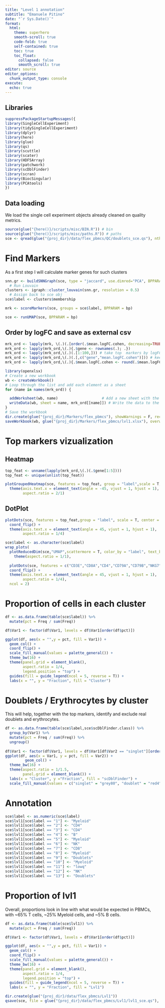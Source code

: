 ```yaml
---
title: "Level 1 annotation"
subtitle: "Emanuele Pitino"
date: "`r Sys.Date()`"
format: 
  html:
    theme: superhero
    smooth-scroll: true
    code-fold: true
    self-contained: true
    toc: true
    toc_float: 
      collapsed: false
      smooth_scroll: true
editor: source
editor_options: 
  chunk_output_type: console
execute:
  echo: true
---
```


## Libraries
```r
suppressPackageStartupMessages({
library(SingleCellExperiment)
library(tidySingleCellExperiment)
library(dplyr)
library(here)
library(glue)
library(qs)
library(scuttle)
library(scater)
library(HDF5Array)
library(patchwork)
library(scDblFinder)
library(scran)
library(BiocSingular)
library(PCAtools)
})
```

## Data loading
We load the single cell experiment objects already cleaned on quality metrics.
```r
source(glue("{here()}/scripts/misc/BIN.R")) # bin
source(glue("{here()}/scripts/misc/paths.R")) # paths
sce <- qread(glue("{proj_dir}/data/flex_pbmcs/QC/doublets_sce.qs"), nthreads = 8)
```

# Find Markers
As a first step I will calculate marker genes for such clusters 
```r
snn.gr <- buildSNNGraph(sce, type = "jaccard", use.dimred="PCA", BPPARAM = bp)
  # Run Louvain
clusters <- igraph::cluster_louvain(snn.gr, resolution = 0.5)
  # Assign back to sce obj
sce$label <- clusters$membership

mrk <- scoreMarkers(sce, groups = sce$label, BPPARAM = bp)
```

```r
sce <- runUMAP(sce, BPPARAM = bp)
```

## Order by logFC and save as external csv
```r
mrk_ord <- lapply(mrk, \(.)(.[order(.$mean.logFC.cohen, decreasing=TRUE),])) # order by logFC
mrk_ord <- lapply(mrk_ord,\(.){.$gene <- rownames(.); .})
mrk_ord <- lapply(mrk_ord,\(.)(.[1:100,])) # take top  markers by logFC
mrk_ord <- lapply(mrk_ord,\(.)(.[,c("gene","mean.logFC.cohen")])) # keep only columns of interest
mrk_ord <- lapply(mrk_ord,\(.){.$mean.logFC.cohen <- round(.$mean.logFC.cohen,2); .}) # round values

library(openxlsx)
# Create a new workbook
wb <- createWorkbook()
# Loop through the list and add each element as a sheet
for (name in names(mrk_ord)) {

  addWorksheet(wb, name)                    # Add a new sheet with the list element name
  writeData(wb, sheet = name, mrk_ord[[name]]) # Write the data to the sheet
}
# Save the workbook
dir.create(glue("{proj_dir}/Markers/flex_pbmcs"), showWarnings = F, recursive = T)
saveWorkbook(wb, glue("{proj_dir}/Markers/flex_pbmcs/lvl1.xlsx"), overwrite = TRUE)
```

# Top markers vizualization

## Heatmap
```r
top_feat <- unname(lapply(mrk_ord,\(.)(.$gene[1:5])))
top_feat <- unique(unlist(top_feat))

plotGroupedHeatmap(sce, features = top_feat, group = "label",scale = T, center = T) +
  theme(axis.text.x = element_text(angle = -45, vjust = 1, hjust = 1),
        aspect.ratio = 2/1)
```

## DotPlot
```r
plotDots(sce, features = top_feat,group = "label", scale = T, center = T) +
  coord_flip() +
  theme(axis.text.x = element_text(angle = 45, vjust = 1, hjust = 1),
        aspect.ratio = 1/4)
```

```r
sce$label <- as.character(sce$label)
wrap_plots(
  plotReducedDim(sce,"UMAP",scattermore = T, color_by = "label", text_by = "label", point_size = 1) + scale_color_manual(values = palette_general()) +
    theme(aspect.ratio = 1/1),
  
  plotDots(sce, features = c("CD3E","CD8A","CD4","CD79A","CD79B","NKG7","NCAM1","CD14","FCGR3A","CD1C"),group = "label", scale = T, center = T) +
  coord_flip() +
  theme(axis.text.x = element_text(angle = 45, vjust = 1, hjust = 1),
        aspect.ratio = 1/4),
  ncol = 2)
```

# Proportion of cells in each cluster
```r
df <- as.data.frame(table(sce$label)) %>%
  mutate(pct = Freq / sum(Freq))

df$Var1 <- factor(df$Var1, levels = df$Var1[order(df$pct)])

ggplot(df, aes(x = "",y = pct, fill = Var1)) +
  geom_col() +
  coord_flip() +
  scale_fill_manual(values = palette_general()) +
  theme_bw(16) +
  theme(panel.grid = element_blank(),
        aspect.ratio = 1/4,
        legend.position = "top") +
  guides(fill = guide_legend(ncol = 5, reverse = T)) +
  labs(x = "", y = "Fraction", fill = "Cluster")
```

# Doublets / Erythrocytes by cluster
This will help, together with the top markers, identify and exclude real doublets and erythrocytes.

```r
df <- as.data.frame(table(sce$label,sce$scDblFinder.class)) %>%
  group_by(Var1) %>%
  mutate(pct = Freq / sum(Freq)) %>%
  ungroup()
  
df$Var1 <- factor(df$Var1, levels = df$Var1[df$Var2 == "singlet"][order(-df$pct[df$Var2 == "singlet"])])
ggplot(df, aes(x = Var1, y = pct, fill = Var2)) + 
         geom_col() + 
  theme_bw(16) +
  theme(aspect.ratio = 1/1.5,
        panel.grid = element_blank()) +
  labs(x = "Cluster", y ="Fraction", fill = "scDblFinder") +
  scale_fill_manual(values = c("singlet" = "grey80", "doublet" = "red4"))
```

# Annotation
```r
sce$label <- as.numeric(sce$label)
sce$lvl1[sce$label == "1"] <- "Myeloid"
sce$lvl1[sce$label == "2"] <- "CD4"
sce$lvl1[sce$label == "3"] <- "CD4"
sce$lvl1[sce$label == "4"] <- "B"
sce$lvl1[sce$label == "5"] <- "Myeloid"
sce$lvl1[sce$label == "6"] <- "NK"
sce$lvl1[sce$label == "7"] <- "CD8"
sce$lvl1[sce$label == "8"] <- "Myeloid"
sce$lvl1[sce$label == "9"] <- "Doublets"
sce$lvl1[sce$label == "10"] <- "Myeloid"
sce$lvl1[sce$label == "11"] <- "lowq"
sce$lvl1[sce$label == "12"] <- "NK"
sce$lvl1[sce$label == "13"] <- "Doublets"
```

# Proportion of lvl1
Overall, proportions look in line with what would be expected in PBMCs, with ~65% T cells, ~25% Myeloid cells, and ~5% B cells.
```r
df <- as.data.frame(table(sce$lvl1)) %>%
  mutate(pct = Freq / sum(Freq))

df$Var1 <- factor(df$Var1, levels = df$Var1[order(df$pct)])

ggplot(df, aes(x = "",y = pct, fill = Var1)) +
  geom_col() +
  coord_flip() +
  scale_fill_manual(values = palette_general()) +
  theme_bw(16) +
  theme(panel.grid = element_blank(),
        aspect.ratio = 1/4,
        legend.position = "top") +
  guides(fill = guide_legend(ncol = 5, reverse = T)) +
  labs(x = "", y = "Fraction", fill = "Lvl1")
```

```r
dir.create(glue("{proj_dir}/data/flex_pbmcs/Lvl1"))
qsave(sce, file = glue("{proj_dir}/data/flex_pbmcs/Lvl1/lvl1_sce.qs"), nthreads = 8)
```

